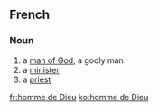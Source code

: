 ==French==

===Noun===
{{fr-noun|m|hommes de Dieu}}

# a [[man of God]], a godly man
# a [[minister]]
# a [[priest]]

[[fr:homme de Dieu]]
[[ko:homme de Dieu]]